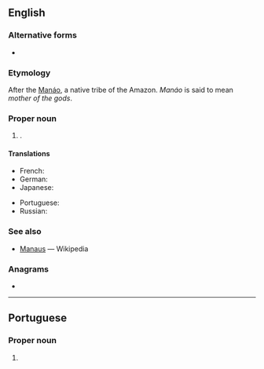 {{also|manaus}}
==English==

===Alternative forms===
* {{l|en|Manáos}} {{qual|dated}}

===Etymology===
After the [[Manáo]], a native {{der|en|arw|-}} tribe of the Amazon. ''Manáo'' is said to mean ''mother of the gods''.

===Proper noun===
{{en-proper noun}}

# {{place|en|municipality/state capital|s/Amazonas|c/Brazil}}.

====Translations====
{{trans-top|capital of Amazonas}}
* French: {{t|fr|Manaos}}
* German: {{t+|de|Manaus}}
* Japanese: {{t|ja|マナウス|tr=Manausu}}
{{trans-mid}}
* Portuguese: {{t+|pt|Manaus}}
* Russian: {{t|ru|Мана́ус}}
{{trans-bottom}}

===See also===
* [[w:Manaus|Manaus]] — Wikipedia

===Anagrams===
* {{anagrams|en|a=aamnsu|Amanus|Aumans|Umanas|namasu|samanu}}

----

==Portuguese==

===Proper noun===
{{pt-proper noun}}

# {{place|pt|municipality/state capital|s/Amazonas|c/Brazil|t1=Manaus}}